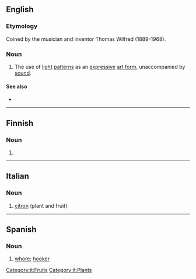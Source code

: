 ==English==

===Etymology===
Coined by the musician and inventor Thomas Wilfred (1889-1968).

===Noun===
{{en-noun|-}}

# {{lb|en|arts}} The use of [[light]] [[pattern]]s as an [[expressive]] [[art form]], unaccompanied by [[sound]].

====See also====
* {{l|en|clavilux}}

----

==Finnish==

===Noun===
{{head|fi|noun form}}

# {{fi-form of|case=partitive|pl=plural|lumi}}

----

==Italian==

===Noun===
{{it-noun|f}}

# [[citron]] (plant and fruit)

[[Category:it:Fruits]]
[[Category:it:Plants]]

----

==Spanish==

===Noun===
{{es-noun|f}}

# [[whore]]; [[hooker]]
